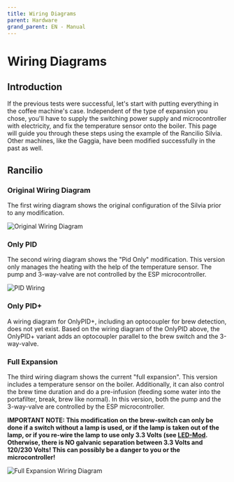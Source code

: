 ```yaml
---
title: Wiring Diagrams
parent: Hardware
grand_parent: EN - Manual
---
```


# Wiring Diagrams

<Caution />

## Introduction

If the previous tests were successful, let's start with putting everything in the coffee machine's case. Independent of the type of expansion you chose, you'll have to supply the switching power supply and microcontroller with electricity, and fix the temperature sensor onto the boiler.
This page will guide you through these steps using the example of the Rancilio Silvia. Other machines, like the Gaggia, have been modified successfully in the past as well.

## Rancilio

### Original Wiring Diagram

The first wiring diagram shows the original configuration of the Silvia prior to any modification.

![Original Wiring Diagram](/img/hardware/wirings/Rancilio-Cable-Original-1.jpg)

### Only PID

The second wiring diagram shows the "Pid Only" modification.
This version only manages the heating with the help of the temperature sensor.
The pump and 3-way-valve are not controlled by the ESP microcontroller.

![PID Wiring](/img/hardware/wirings/Screenshot-at-Dez.-11-11-16-33-1536x1168.png)

### Only PID+

A wiring diagram for OnlyPID+, including an optocoupler for brew detection, does not yet exist.
Based on the wiring diagram of the OnlyPID above, the OnlyPID+ variant adds an optocoupler parallel to the brew switch and the 3-way-valve.

### Full Expansion

The third wiring diagram shows the current "full expansion". This version includes a temperature sensor on the boiler. Additionally, it can also control the brew time duration and do a pre-infusion (feeding some water into the portafilter, break, brew like normal).
In this version, both the pump and the 3-way-valve are controlled by the ESP microcontroller.

**IMPORTANT NOTE: This modification on the brew-switch can only be done if a switch without a lamp is used, or if the lamp is taken out of the lamp, or if you re-wire the lamp to use only 3.3 Volts (see [LED-Mod](./led-mod.md). Otherwise, there is NO galvanic separation between 3.3 Volts and 120/230 Volts! This can possibly be a danger to you or the microcontroller!**

![Full Expansion Wiring Diagram](/img/hardware/wirings/Screenshot-at-Dez.-11-11-12-33-1536x1147.png)
